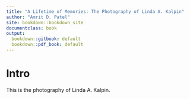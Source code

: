 ```yaml
---
title: "A Lifetime of Memories: The Photography of Linda A. Kalpin"
author: "Amrit D. Patel"
site: bookdown::bookdown_site
documentclass: book
output:
  bookdown::gitbook: default
  bookdown::pdf_book: default
---
```


# Intro

This is the photography of Linda A. Kalpin.